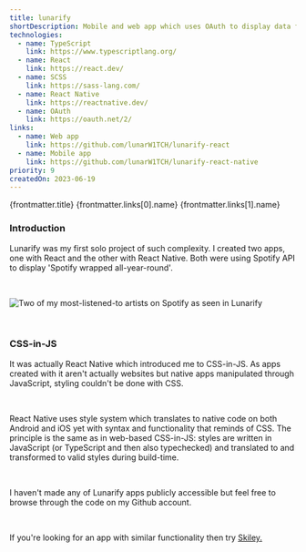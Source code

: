 ```yaml
---
title: lunarify
shortDescription: Mobile and web app which uses OAuth to display data from user's Spotify account.
technologies:
  - name: TypeScript
    link: https://www.typescriptlang.org/
  - name: React
    link: https://react.dev/
  - name: SCSS
    link: https://sass-lang.com/
  - name: React Native
    link: https://reactnative.dev/
  - name: OAuth
    link: https://oauth.net/2/
links:
  - name: Web app
    link: https://github.com/lunarW1TCH/lunarify-react
  - name: Mobile app
    link: https://github.com/lunarW1TCH/lunarify-react-native
priority: 9
createdOn: 2023-06-19
---
```




<ProjectHeader>
  <slot slot='headerTitle'>{frontmatter.title}</slot>
  <slot slot='linkContent'>
    <Link
      href={frontmatter.links[0].link}
      className={css({
        textWrap: 'nowrap',
      })}
    >
      <Github />
      {frontmatter.links[0].name}
    </Link>
    <Link
      ml='4'
      href={frontmatter.links[1].link}
      className={css({
        textWrap: 'nowrap',
      })}
    >
      <Github />
      {frontmatter.links[1].name}
    </Link>
  </slot>
</ProjectHeader>

<ProjectDateHeader
  createdOn={frontmatter.createdOn}
  updatedOn={frontmatter.updatedOn}
/>

### Introduction

Lunarify was my first solo project of such complexity. I created two apps, one with React and the other with React Native. Both were using Spotify API to display 'Spotify wrapped all-year-round'.

<br />

![Two of my most-listened-to artists on Spotify as seen in Lunarify](/src/assets/lunarify.png)

<br />

### CSS-in-JS

It was actually React Native which introduced me to CSS-in-JS. As apps created with it aren't actually websites but native apps manipulated through JavaScript, styling couldn't be done with CSS.

<br />

React Native uses style system which translates to native code on both Android and iOS yet with syntax and functionality that reminds of CSS. The principle is the same as in web-based CSS-in-JS: styles are written in JavaScript (or TypeScript and then also typechecked) and translated to and transformed to valid styles during build-time.

<br />

I haven't made any of Lunarify apps publicly accessible but feel free to browse through the code on my Github account.

<br />

If you're looking for an app with similar functionality then try [Skiley.](https://skiley.net/)
